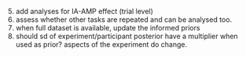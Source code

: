 5. add analyses for IA-AMP effect (trial level)
6. assess whether other tasks are repeated and can be analysed too.
7. when full dataset is available, update the informed priors 
8. should sd of experiment/participant posterior have a multiplier when used as prior? aspects of the experiment do change. 